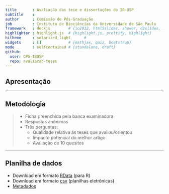```yaml
---
title       : Avaliação das tese e dissertações do IB-USP
subtitle    : 
author      : Comissão de Pós-Graduação
job         : Instituto de Biociências da Universidade de São Paulo
framework   : deckjs        # {io2012, html5slides, shower, dzslides, ...}
highlighter : highlight.js  # {highlight.js, prettify, highlight}
hitheme     : solarized_light      # 
widgets     : []            # {mathjax, quiz, bootstrap}
mode        : selfcontained # {standalone, draft}
github:
  user: CPG-IBUSP
  repo: avaliacao-teses
---
```


## Apresentação

---

## Metodologia
> - Ficha preenchida pela banca examinadora
> - Respostas anônimas
> - Três perguntas:
>   - Qualidade relativa às teses que avaliou/orientou
>   - Impacto potencial do melhor artigo
>   - Avaliação de 10 quesitos

---

## Planilha de dados

- Download em formato [RData](./files/ficha.RData) (para R)
- Download em formato [csv](./files/ficha_avaliacao_CPG_IB.csv) (planilhas eletrônicas)
- [Metadados](./files/metadata.html)
